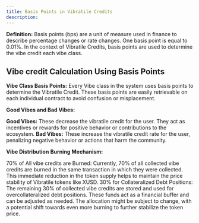 ```yaml
---
title: Basis Points in Vibratile Credits
description: 
---
```


**Definition:**
Basis points (bps) are a unit of measure used in finance to describe percentage changes or rate changes. One basis point is equal to 0.01%. In the context of Vibratile Credits, basis points are used to determine the vibe credit each vibe class.

## Vibe credit Calculation Using Basis Points
**Vibe Class Basis Points:**
Every Vibe class in the system uses basis points to determine the Vibratile Credit. These basis points are easily retrievable on each individual contract to avoid confusion or misplacement.

**Good Vibes and Bad Vibes:**

**Good Vibes:** These decrease the vibratile credit for the user. They act as incentives or rewards for positive behavior or contributions to the ecosystem.
**Bad Vibes:** These increase the vibratile credit rate for the user, penalizing negative behavior or actions that harm the community.


**Vibe Distribution**
**Burning Mechanism:**

70% of All vibe credits are Burned: Currently, 70% of all collected vibe credits are burned in the same transaction in which they were collected. This immediate reduction in the token supply helps to maintain the price stability of Vibratile tokens like XUSD.
30% for Collateralized Debt Positions: The remaining 30% of collected vibe credits are stored and used for overcollateralized debt positions. These funds act as a financial buffer and can be adjusted as needed. The allocation might be subject to change, with a potential shift towards even more burning to further stabilize the token price.